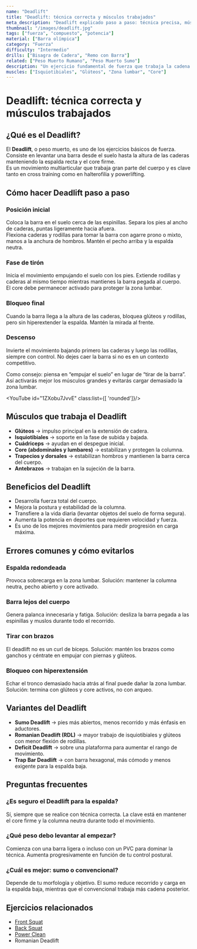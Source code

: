 ```yaml
---
name: "Deadlift"
title: "Deadlift: técnica correcta y músculos trabajados"
meta_description: "Deadlift explicado paso a paso: técnica precisa, músculos principales trabajados y errores comunes que debes evitar siempre."
thumbnail: "/images/deadlift.jpg"
tags: ["fuerza", "compuesto", "potencia"]
material: ["Barra olímpica"]
category: "Fuerza"
difficulty: "Intermedio"
drills: ["Bisagra de Cadera", "Remo con Barra"]
related: ["Peso Muerto Rumano", "Peso Muerto Sumo"]
description: "Un ejercicio fundamental de fuerza que trabaja la cadena posterior, incluyendo los isquiotibiales, glúteos y la zona lumbar."
muscles: ["Isquiotibiales", "Glúteos", "Zona lumbar", "Core"]
---
```


# Deadlift: técnica correcta y músculos trabajados

## ¿Qué es el Deadlift?
El **Deadlift**, o peso muerto, es uno de los ejercicios básicos de fuerza. Consiste en levantar una barra desde el suelo hasta la altura de las caderas manteniendo la espalda recta y el core firme.  
Es un movimiento multiarticular que trabaja gran parte del cuerpo y es clave tanto en cross training como en halterofilia y powerlifting.


## Cómo hacer Deadlift paso a paso

### Posición inicial
Coloca la barra en el suelo cerca de las espinillas. Separa los pies al ancho de caderas, puntas ligeramente hacia afuera.  
Flexiona caderas y rodillas para tomar la barra con agarre prono o mixto, manos a la anchura de hombros. Mantén el pecho arriba y la espalda neutra.

### Fase de tirón
Inicia el movimiento empujando el suelo con los pies. Extiende rodillas y caderas al mismo tiempo mientras mantienes la barra pegada al cuerpo.  
El core debe permanecer activado para proteger la zona lumbar.

### Bloqueo final
Cuando la barra llega a la altura de las caderas, bloquea glúteos y rodillas, pero sin hiperextender la espalda. Mantén la mirada al frente.

### Descenso
Invierte el movimiento bajando primero las caderas y luego las rodillas, siempre con control. No dejes caer la barra si no es en un contexto competitivo.

Como consejo: piensa en “empujar el suelo” en lugar de “tirar de la barra”. Así activarás mejor los músculos grandes y evitarás cargar demasiado la zona lumbar.

<YouTube id="1ZXobu7JvvE" class:list={[ 'rounded']}/>

## Músculos que trabaja el Deadlift
- **Glúteos** → impulso principal en la extensión de cadera.  
- **Isquiotibiales** → soporte en la fase de subida y bajada.  
- **Cuádriceps** → ayudan en el despegue inicial.  
- **Core (abdominales y lumbares)** → estabilizan y protegen la columna.  
- **Trapecios y dorsales** → estabilizan hombros y mantienen la barra cerca del cuerpo.  
- **Antebrazos** → trabajan en la sujeción de la barra.  

## Beneficios del Deadlift
- Desarrolla fuerza total del cuerpo.  
- Mejora la postura y estabilidad de la columna.  
- Transfiere a la vida diaria (levantar objetos del suelo de forma segura).  
- Aumenta la potencia en deportes que requieren velocidad y fuerza.  
- Es uno de los mejores movimientos para medir progresión en carga máxima.  

## Errores comunes y cómo evitarlos

### Espalda redondeada
Provoca sobrecarga en la zona lumbar. Solución: mantener la columna neutra, pecho abierto y core activado.

### Barra lejos del cuerpo
Genera palanca innecesaria y fatiga. Solución: desliza la barra pegada a las espinillas y muslos durante todo el recorrido.

### Tirar con brazos
El deadlift no es un curl de bíceps. Solución: mantén los brazos como ganchos y céntrate en empujar con piernas y glúteos.

### Bloqueo con hiperextensión
Echar el tronco demasiado hacia atrás al final puede dañar la zona lumbar. Solución: termina con glúteos y core activos, no con arqueo.

## Variantes del Deadlift
- **Sumo Deadlift** → pies más abiertos, menos recorrido y más énfasis en aductores.  
- **Romanian Deadlift (RDL)** → mayor trabajo de isquiotibiales y glúteos con menor flexión de rodillas.  
- **Deficit Deadlift** → sobre una plataforma para aumentar el rango de movimiento.  
- **Trap Bar Deadlift** → con barra hexagonal, más cómodo y menos exigente para la espalda baja.  

## Preguntas frecuentes

### ¿Es seguro el Deadlift para la espalda?
Sí, siempre que se realice con técnica correcta. La clave está en mantener el core firme y la columna neutra durante todo el movimiento.

### ¿Qué peso debo levantar al empezar?
Comienza con una barra ligera o incluso con un PVC para dominar la técnica. Aumenta progresivamente en función de tu control postural.

### ¿Cuál es mejor: sumo o convencional?
Depende de tu morfología y objetivo. El sumo reduce recorrido y carga en la espalda baja, mientras que el convencional trabaja más cadena posterior.


## Ejercicios relacionados
- [Front Squat](https://crosstraining.wiki/movimientos/front-squat)  
- [Back Squat](https://crosstraining.wiki/movimientos/back-squat)  
- [Power Clean](https://crosstraining.wiki/movimientos/power-clean) 
- Romanian Deadlift